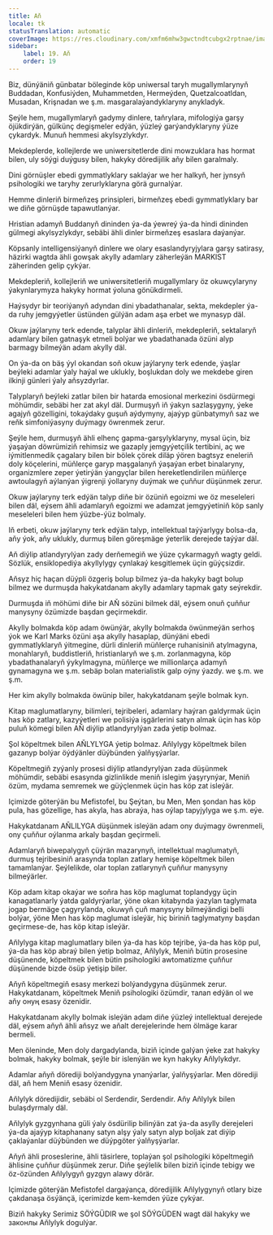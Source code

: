 ```yaml
---
title: Aň
locale: tk
statusTranslation: automatic
coverImage: https://res.cloudinary.com/xmfm6mhw3gwctndtcubgx2rptnae/image/upload/v1740337243/small_cover_educacion_fundamental_a051170f1c.webp
sidebar:
    label: 19. Aň
    order: 19
---
```

Biz, dünýäniň günbatar böleginde köp uniwersal taryh mugallymlarynyň Buddadan, Konfusiýden, Muhammetden, Hermeýden, Quetzalcoatldan, Musadan, Krişnadan we ş.m. masgaralaýandyklaryny anykladyk.

Şeýle hem, mugallymlaryň gadymy dinlere, taňrylara, mifologiýa garşy öjükdirýän, gülkünç degişmeler edýän, ýüzleý garýandyklaryny ýüze çykardyk. Munuň hemmesi akylsyzlykdyr.

Mekdeplerde, kollejlerde we uniwersitetlerde dini mowzuklara has hormat bilen, uly söýgi duýgusy bilen, hakyky döredijilik aňy bilen garalmaly.

Dini görnüşler ebedi gymmatlyklary saklaýar we her halkyň, her jynsyň psihologiki we taryhy zerurlyklaryna görä gurnalýar.

Hemme dinleriň birmeňzeş prinsipleri, birmeňzeş ebedi gymmatlyklary bar we diňe görnüşde tapawutlanýar.

Hristian adamyň Buddanyň dininden ýa-da ýewreý ýa-da hindi dininden gülmegi akylsyzlykdyr, sebäbi ähli dinler birmeňzeş esaslara daýanýar.

Köpsanly intelligensiýanyň dinlere we olary esaslandyryjylara garşy satirasy, häzirki wagtda ähli gowşak akylly adamlary zäherleýän MARKIST zäherinden gelip çykýar.

Mekdepleriň, kollejleriň we uniwersitetleriň mugallymlary öz okuwçylaryny ýakynlarymyza hakyky hormat ýoluna gönükdirmeli.

Haýsydyr bir teoriýanyň adyndan dini ybadathanalar, sekta, mekdepler ýa-da ruhy jemgyýetler üstünden gülýän adam aşa erbet we mynasyp däl.

Okuw jaýlaryny terk edende, talyplar ähli dinleriň, mekdepleriň, sektalaryň adamlary bilen gatnaşyk etmeli bolýar we ybadathanada özüni alyp barmagy bilmeýän adam akylly däl.

On ýa-da on bäş ýyl okandan soň okuw jaýlaryny terk edende, ýaşlar beýleki adamlar ýaly haýal we uklukly, boşlukdan doly we mekdebe giren ilkinji günleri ýaly aňsyzdyrlar.

Talyplaryň beýleki zatlar bilen bir hatarda emosional merkezini ösdürmegi möhümdir, sebäbi her zat akyl däl. Durmuşyň iň ýakyn sazlaşygyny, ýeke agajyň gözelligini, tokaýdaky guşuň aýdymyny, ajaýyp günbatymyň saz we reňk simfoniýasyny duýmagy öwrenmek zerur.

Şeýle hem, durmuşyň ähli elhenç gapma-garşylyklaryny, mysal üçin, biz ýaşaýan döwrümiziň rehimsiz we gazaply jemgyýetçilik tertibini, aç we iýmitlenmedik çagalary bilen bir bölek çörek diläp ýören bagtsyz eneleriň doly köçelerini, müňlerçe garyp maşgalanyň ýaşaýan erbet binalaryny, organizmlere zeper ýetirýän ýangyçlar bilen hereketlendirilen müňlerçe awtoulagyň aýlanýan ýigrenji ýollaryny duýmak we çuňňur düşünmek zerur.

Okuw jaýlaryny terk edýän talyp diňe bir özüniň egoizmi we öz meseleleri bilen däl, eýsem ähli adamlaryň egoizmi we adamzat jemgyýetiniň köp sanly meseleleri bilen hem ýüzbe-ýüz bolmaly.

Iň erbeti, okuw jaýlaryny terk edýän talyp, intellektual taýýarlygy bolsa-da, aňy ýok, aňy uklukly, durmuş bilen göreşmäge ýeterlik derejede taýýar däl.

Aň diýlip atlandyrylýan zady derňemegiň we ýüze çykarmagyň wagty geldi. Sözlük, ensiklopediýa akyllylygy çynlakaý kesgitlemek üçin güýçsizdir.

Aňsyz hiç haçan düýpli özgeriş bolup bilmez ýa-da hakyky bagt bolup bilmez we durmuşda hakykatdanam akylly adamlary tapmak gaty seýrekdir.

Durmuşda iň möhümi diňe bir AŇ sözüni bilmek däl, eýsem onuň çuňňur manysyny özümizde başdan geçirmekdir.

Akylly bolmakda köp adam öwünýär, akylly bolmakda öwünmeýän serhoş ýok we Karl Marks özüni aşa akylly hasaplap, dünýäni ebedi gymmatlyklaryň ýitmegine, dürli dinleriň müňlerçe ruhanisiniň atylmagyna, monahlaryň, buddistleriň, hristianlaryň we ş.m. zorlanmagyna, köp ybadathanalaryň ýykylmagyna, müňlerçe we millionlarça adamyň gynamagyna we ş.m. sebäp bolan materialistik galp oýny ýazdy. we ş.m. we ş.m.

Her kim akylly bolmakda öwünip biler, hakykatdanam şeýle bolmak kyn.

Kitap maglumatlaryny, bilimleri, tejribeleri, adamlary haýran galdyrmak üçin has köp zatlary, kazyýetleri we polisiýa işgärlerini satyn almak üçin has köp puluň kömegi bilen AŇ diýlip atlandyrylýan zada ýetip bolmaz.

Şol köpeltmek bilen AŇLYLYGA ýetip bolmaz. Aňlylygy köpeltmek bilen gazanyp bolýar öýdýänler düýbünden ýalňyşýarlar.

Köpeltmegiň zyýanly prosesi diýlip atlandyrylýan zada düşünmek möhümdir, sebäbi esasynda gizlinlikde meniň islegim ýaşyrynýar, Meniň özüm, mydama semremek we güýçlenmek üçin has köp zat isleýär.

Içimizde göterýän bu Mefistofel, bu Şeýtan, bu Men, Men şondan has köp pula, has gözellige, has akyla, has abraýa, has oýlap tapyjylyga we ş.m. eýe.

Hakykatdanam AŇLILYGA düşünmek isleýän adam ony duýmagy öwrenmeli, ony çuňňur oýlanma arkaly başdan geçirmeli.

Adamlaryň biwepalygyň çüýrän mazarynyň, intellektual maglumatyň, durmuş tejribesiniň arasynda toplan zatlary hemişe köpeltmek bilen tamamlanýar. Şeýlelikde, olar toplan zatlarynyň çuňňur manysyny bilmeýärler.

Köp adam kitap okaýar we soňra has köp maglumat toplandygy üçin kanagatlanarly ýatda galdyrýarlar, ýöne okan kitabynda ýazylan taglymata jogap bermäge çagyrylanda, okuwyň çuň manysyny bilmeýändigi belli bolýar, ýöne Men has köp maglumat isleýär, hiç biriniň taglymatyny başdan geçirmese-de, has köp kitap isleýär.

Aňlylyga kitap maglumatlary bilen ýa-da has köp tejribe, ýa-da has köp pul, ýa-da has köp abraý bilen ýetip bolmaz, Aňlylyk, Meniň bütin prosesine düşünende, köpeltmek bilen bütin psihologiki awtomatizme çuňňur düşünende bizde ösüp ýetişip biler.

Aňyň köpeltmegiň esasy merkezi bolýandygyna düşünmek zerur. Hakykatdanam, köpeltmek Meniň psihologiki özümdir, талап edýän оl we aňy онуң esasy özenidir.

Hakykatdanam akylly bolmak isleýän adam diňe ýüzleý intellektual derejede däl, eýsem aňyň ähli aňsyz we aňalt derejelerinde hem ölmäge karar bermeli.

Men öleninde, Men doly dargadylanda, biziň içinde galýan ýeke zat hakyky bolmak, hakyky bolmak, şeýle bir islenýän we kyn hakyky Aňlylykdyr.

Adamlar aňyň dörediji bolýandygyna ynanýarlar, ýalňyşýarlar. Men dörediji däl, aň hem Meniň esasy özenidir.

Aňlylyk döredijidir, sebäbi ol Serdendir, Serdendir. Aňy Aňlylyk bilen bulaşdyrmaly däl.

Aňlylyk gyzgynhana güli ýaly ösdürilip bilinýän zat ýa-da asylly derejeleri ýa-da ajaýyp kitaphanany satyn alşy ýaly satyn alyp boljak zat diýip çaklaýanlar düýbünden we düýpgöter ýalňyşýarlar.

Aňyň ähli proseslerine, ähli täsirlere, toplaýan şol psihologiki köpeltmegiň ählisine çuňňur düşünmek zerur. Diňe şeýlelik bilen biziň içinde tebigy we öz-özünden Aňlylygyň gyzgyn alawy dörär.

Içimizde göterýän Mefistofel dargaýança, döredijilik Aňlylygynyň otlary bize çakdanaşa ösýänçä, içerimizde kem-kemden ýüze çykýar.

Biziň hakyky Serimiz SÖÝGÜDIR we şol SÖÝGÜDEN wagt däl hakyky we законлы Aňlylyk dogulýar.

